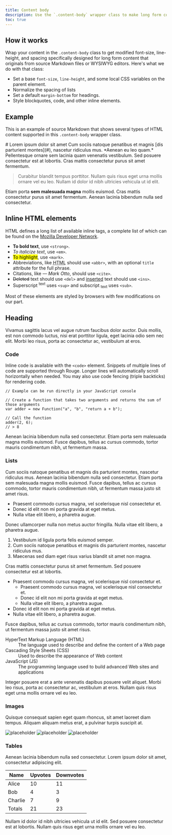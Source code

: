 ```yaml
---
title: Content body
description: Use the `.content-body` wrapper class to make long form content more easily without the need for specifying Bootstrap classes on every element. Especially useful for converting Markdown or MDX to HTML, or simply for making content heavy pages more readable.
toc: true
---
```


## How it works

Wrap your content in the `.content-body` class to get modified font-size, line-height, and spacing specifically designed for long form content that originals from source Markdown files or WYSIWYG editors. Here's what we do with that class:

- Set a base `font-size`, `line-height`, and some local CSS variables on the parent element.
- Normalize the spacing of lists
- Set a default `margin-bottom` for headings.
- Style blockquotes, code, and other inline elements.

## Example

This is an example of source Markdown that shows several types of HTML content supported in this `.content-body` wrapper class.

<div class="bd-example content-body">
# Lorem ipsum dolor sit amet
Cum sociis natoque penatibus et magnis [dis parturient montes](#), nascetur ridiculus mus. *Aenean eu leo quam.* Pellentesque ornare sem lacinia quam venenatis vestibulum. Sed posuere consectetur est at lobortis. Cras mattis consectetur purus sit amet fermentum.

> Curabitur blandit tempus porttitor. Nullam quis risus eget urna mollis ornare vel eu leo. Nullam id dolor id nibh ultricies vehicula ut id elit.

Etiam porta **sem malesuada magna** mollis euismod. Cras mattis consectetur purus sit amet fermentum. Aenean lacinia bibendum nulla sed consectetur.

## Inline HTML elements

HTML defines a long list of available inline tags, a complete list of which can be found on the [Mozilla Developer Network](https://developer.mozilla.org/en-US/docs/Web/HTML/Element).

- **To bold text**, use `<strong>`.
- *To italicize text*, use `<em>`.
- <mark>To highlight</mark>, use `<mark>`.
- Abbreviations, like <abbr title="HyperText Markup Langage">HTML</abbr> should use `<abbr>`, with an optional `title` attribute for the full phrase.
- Citations, like <cite>&mdash; Mark Otto</cite>, should use `<cite>`.
- <del>Deleted</del> text should use `<del>` and <ins>inserted</ins> text should use `<ins>`.
- Superscript <sup>text</sup> uses `<sup>` and subscript <sub>text</sub> uses `<sub>`.

Most of these elements are styled by browsers with few modifications on our part.

## Heading

Vivamus sagittis lacus vel augue rutrum faucibus dolor auctor. Duis mollis, est non commodo luctus, nisi erat porttitor ligula, eget lacinia odio sem nec elit. Morbi leo risus, porta ac consectetur ac, vestibulum at eros.

### Code

Inline code is available with the `<code>` element. Snippets of multiple lines of code are supported through Rouge. Longer lines will automatically scroll horizontally when needed. You may also use code fencing (triple backticks) for rendering code.

```
// Example can be run directly in your JavaScript console

// Create a function that takes two arguments and returns the sum of those arguments
var adder = new Function("a", "b", "return a + b");

// Call the function
adder(2, 6);
// > 8
```

Aenean lacinia bibendum nulla sed consectetur. Etiam porta sem malesuada magna mollis euismod. Fusce dapibus, tellus ac cursus commodo, tortor mauris condimentum nibh, ut fermentum massa.

### Lists

Cum sociis natoque penatibus et magnis dis parturient montes, nascetur ridiculus mus. Aenean lacinia bibendum nulla sed consectetur. Etiam porta sem malesuada magna mollis euismod. Fusce dapibus, tellus ac cursus commodo, tortor mauris condimentum nibh, ut fermentum massa justo sit amet risus.

- Praesent commodo cursus magna, vel scelerisque nisl consectetur et.
- Donec id elit non mi porta gravida at eget metus.
- Nulla vitae elit libero, a pharetra augue.

Donec ullamcorper nulla non metus auctor fringilla. Nulla vitae elit libero, a pharetra augue.

1. Vestibulum id ligula porta felis euismod semper.
2. Cum sociis natoque penatibus et magnis dis parturient montes, nascetur ridiculus mus.
3. Maecenas sed diam eget risus varius blandit sit amet non magna.

Cras mattis consectetur purus sit amet fermentum. Sed posuere consectetur est at lobortis.

- Praesent commodo cursus magna, vel scelerisque nisl consectetur et.
  - Praesent commodo cursus magna, vel scelerisque nisl consectetur et.
  - Donec id elit non mi porta gravida at eget metus.
  - Nulla vitae elit libero, a pharetra augue.
- Donec id elit non mi porta gravida at eget metus.
- Nulla vitae elit libero, a pharetra augue.

Fusce dapibus, tellus ac cursus commodo, tortor mauris condimentum nibh, ut fermentum massa justo sit amet risus.

<dl>
  <dt>HyperText Markup Language (HTML)</dt>
  <dd>The language used to describe and define the content of a Web page</dd>

  <dt>Cascading Style Sheets (CSS)</dt>
  <dd>Used to describe the appearance of Web content</dd>

  <dt>JavaScript (JS)</dt>
  <dd>The programming language used to build advanced Web sites and applications</dd>
</dl>

Integer posuere erat a ante venenatis dapibus posuere velit aliquet. Morbi leo risus, porta ac consectetur ac, vestibulum at eros. Nullam quis risus eget urna mollis ornare vel eu leo.

### Images

Quisque consequat sapien eget quam rhoncus, sit amet laoreet diam tempus. Aliquam aliquam metus erat, a pulvinar turpis suscipit at.

![placeholder](http://placehold.it/800x400 "Large example image")
![placeholder](http://placehold.it/400x200 "Medium example image")
![placeholder](http://placehold.it/200x200 "Small example image")

### Tables

Aenean lacinia bibendum nulla sed consectetur. Lorem ipsum dolor sit amet, consectetur adipiscing elit.

| Name    | Upvotes | Downvotes |
|---------|---------|-----------|
| Alice   | 10      | 11        |
| Bob     | 4       | 3         |
| Charlie | 7       | 9         |
| Totals  | 21      | 23        |

Nullam id dolor id nibh ultricies vehicula ut id elit. Sed posuere consectetur est at lobortis. Nullam quis risus eget urna mollis ornare vel eu leo.

</div>
